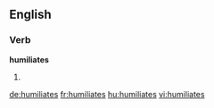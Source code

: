 ==English==

===Verb===
'''humiliates'''

# {{third-person singular of|humiliate}}

[[de:humiliates]]
[[fr:humiliates]]
[[hu:humiliates]]
[[vi:humiliates]]